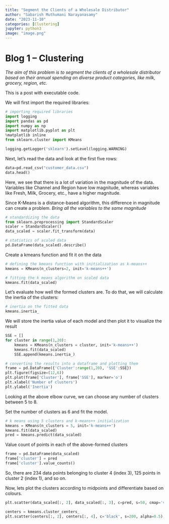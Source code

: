 ```yaml
---
title: "Segment the Clients of a Wholesale Distributor"
author: "Sabarish Muthumani Narayanasamy"
date: "2023-11-10"
categories: [Clustering]
jupyter: python3
image: "image.png"
---
```


# Blog 1 – Clustering

_The aim of this problem is to segment the clients of a wholesale distributor based on their annual spending on diverse product categories, like milk, grocery, region, etc._

This is a post with executable code.

We will first import the required libraries:
```python
# importing required libraries
import logging
import pandas as pd
import numpy as np
import matplotlib.pyplot as plt
%matplotlib inline
from sklearn.cluster import KMeans

logging.getLogger('sklearn').setLevel(logging.WARNING)
```

Next, let’s read the data and look at the first five rows:
```python
data=pd.read_csv("customer_data.csv")
data.head()
```

Here, we see that there is a lot of variation in the magnitude of the data. Variables like Channel and Region have low magnitude, whereas variables like Fresh, Milk, Grocery, etc., have a higher magnitude.

Since K-Means is a distance-based algorithm, this difference in magnitude can create a problem.
_Bring all the variables to the same magnitude_
```python
# standardizing the data
from sklearn.preprocessing import StandardScaler
scaler = StandardScaler()
data_scaled = scaler.fit_transform(data)

# statistics of scaled data
pd.DataFrame(data_scaled).describe()
```

Create a kmeans function and fit it on the data

```python
# defining the kmeans function with initialization as k-means++
kmeans = KMeans(n_clusters=2, init='k-means++')

# fitting the k means algorithm on scaled data
kmeans.fit(data_scaled)
```

Let’s evaluate how well the formed clusters are. To do that, we will calculate the inertia of the clusters:
```python
# inertia on the fitted data
kmeans.inertia_
```

We will store the inertia value of each model and then plot it to visualize the result
```python
SSE = []
for cluster in range(1,20):
    kmeans = KMeans(n_clusters = cluster, init='k-means++')
    kmeans.fit(data_scaled)
    SSE.append(kmeans.inertia_)

# converting the results into a dataframe and plotting them
frame = pd.DataFrame({'Cluster':range(1,20), 'SSE':SSE})
plt.figure(figsize=(12,6))
plt.plot(frame['Cluster'], frame['SSE'], marker='o')
plt.xlabel('Number of clusters')
plt.ylabel('Inertia')
```

Looking at the above elbow curve, we can choose any number of clusters between 5 to 8.

Set the number of clusters as 6 and fit the model.
```python
# k means using 5 clusters and k-means++ initialization
kmeans = KMeans(n_clusters = 5, init='k-means++')
kmeans.fit(data_scaled)
pred = kmeans.predict(data_scaled)
```

Value count of points in each of the above-formed clusters
```python
frame = pd.DataFrame(data_scaled)
frame['cluster'] = pred
frame['cluster'].value_counts()
```

So, there are 234 data points belonging to cluster 4 (index 3), 125 points in cluster 2 (index 1), and so on.

Now, lets plot the clusters according to midpoints and differentiate based on colours.
```python
plt.scatter(data_scaled[:, 2], data_scaled[:, 3], c=pred, s=50, cmap='viridis')

centers = kmeans.cluster_centers_
plt.scatter(centers[:, 2], centers[:, 4], c='black', s=200, alpha=0.5);
```
